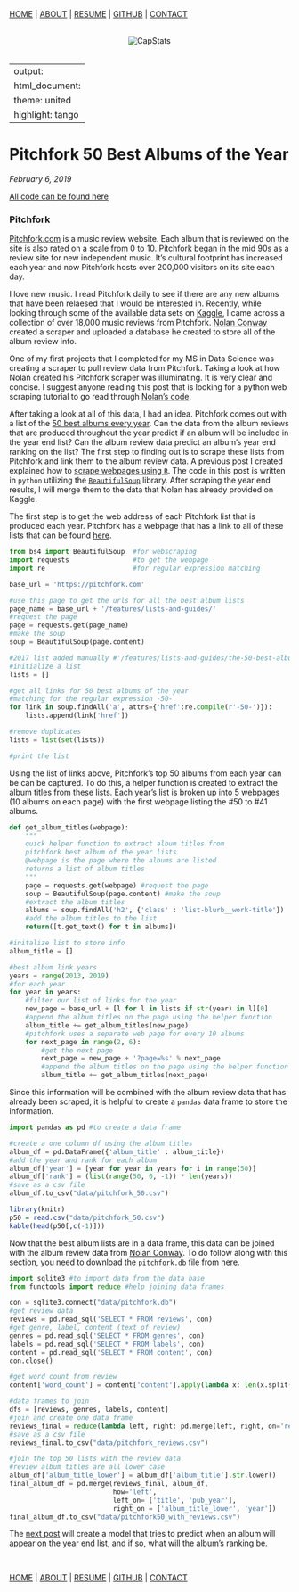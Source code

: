 </br>

<div color="lightblue" align="right">

<a href="http://statisland.com/postups/home.html" target="_blank">HOME</a> | 
<a href="http://statisland.com/postups/about.html" target="_blank">ABOUT</a> | 
<a href="http://statisland.com/postups/resume.pdf" target="_blank">RESUME</a> | 
<a href="https://github.com/capstat/postups" target="_blank">GITHUB</a> | 
<a href="mailto:ncapofari@yahoo.com?subject=POSTUPS">CONTACT</a>

</div>

</br><center>![CapStats](head.png)</br></br></center>

---
output:
  html_document:
    theme: united
    highlight: tango
---

# Pitchfork 50 Best Albums of the Year 
*February 6, 2019*

[All code can be found here](https://github.com/capstat/postups/tree/master/pitchfork)

### Pitchfork

[Pitchfork.com](https://pitchfork.com) is a music review website.  Each album that is reviewed on the site is also rated on a scale from 0 to 10.  Pitchfork began in the mid 90s as a review site for new independent music.  It's cultural footprint has increased each year and now Pitchfork hosts over 200,000 visitors on its site each day.  

I love new music.  I read Pitchfork daily to see if there are any new albums that have been relaesed that I would be interested in.  Recently, while looking through some of the available data sets on [Kaggle](https://www.kaggle.com/datasets), I came across a collection of over 18,000 music reviews from Pitchfork.  [Nolan Conway](https://github.com/nolanbconaway) created a scraper and uploaded a database he created to store all of the album review info.  

One of my first projects that I completed for my MS in Data Science was creating a scraper to pull review data from Pitchfork.  Taking a look at how Nolan created his Pitchfork scraper was illuminating.  It is very clear and concise.  I suggest anyone reading this post that is looking for a python web scraping tutorial to go read through [Nolan's code](https://github.com/nolanbconaway/pitchfork-data).  

After taking a look at all of this data, I had an idea.  Pitchfork comes out with a list of the [50 best albums every year](https://pitchfork.com/features/lists-and-guides/the-50-best-albums-of-2018/).  Can the data from the album reviews that are produced throughout the year predict if an album will be included in the year end list?  Can the album review data predict an album's year end ranking on the list?  The first step to finding out is to scrape these lists from Pitchfork and link them to the album review data.  A previous post I created explained how to [scrape webpages using `R`](http://statisland.com/postups/nyt_review.html).  The code in this post is written in `python` utilizing the [`BeautifulSoup`](https://www.crummy.com/software/BeautifulSoup/) library.  After scraping the year end results, I will merge them to the data that Nolan has already provided on Kaggle.  

The first step is to get the web address of each Pitchfork list that is produced each year.  Pitchfork has a webpage that has a link to all of these lists that can be found  [here](https://pitchfork.com/features/lists-and-guides/).  

```python
from bs4 import BeautifulSoup  #for webscraping
import requests                #to get the webpage
import re                      #for regular expression matching

base_url = 'https://pitchfork.com'

#use this page to get the urls for all the best album lists 
page_name = base_url + '/features/lists-and-guides/'
#request the page
page = requests.get(page_name)
#make the soup
soup = BeautifulSoup(page.content)

#2017 list added manually #'/features/lists-and-guides/the-50-best-albums-of-2017/' ????? remove or use
#initialize a list
lists = []

#get all links for 50 best albums of the year
#matching for the regular expression -50-
for link in soup.findAll('a', attrs={'href':re.compile(r'-50-')}):
    lists.append(link['href'])

#remove duplicates
lists = list(set(lists))

#print the list
```

Using the list of links above, Pitchfork's top 50 albums from each year can be can be captured.  To do this, a helper function is created to extract the album titles from these lists.  Each year's list is broken up into 5 webpages (10 albums on each page) with the first webpage listing the #50 to #41 albums.

```python
def get_album_titles(webpage):
    """
    quick helper function to extract album titles from 
    pitchfork best album of the year lists
    @webpage is the page where the albums are listed
    returns a list of album titles
    """
    page = requests.get(webpage) #request the page
    soup = BeautifulSoup(page.content) #make the soup
    #extract the album titles
    albums = soup.findAll('h2', {'class' : 'list-blurb__work-title'})
    #add the album titles to the list
    return([t.get_text() for t in albums])

#initalize list to store info
album_title = [] 

#best album link years
years = range(2013, 2019)
#for each year
for year in years:
    #filter our list of links for the year
    new_page = base_url + [l for l in lists if str(year) in l][0]
    #append the album titles on the page using the helper function
    album_title += get_album_titles(new_page)
    #pitchfork uses a separate web page for every 10 albums
    for next_page in range(2, 6):
        #get the next page
        next_page = new_page + '?page=%s' % next_page
        #append the album titles on the page using the helper function
        album_title += get_album_titles(next_page)
```

Since this information will be combined with the album review data that has already been scraped, it is helpful to create a `pandas` data frame to store the information.

```python
import pandas as pd #to create a data frame

#create a one column df using the album titles
album_df = pd.DataFrame({'album_title' : album_title})
#add the year and rank for each album
album_df['year'] = [year for year in years for i in range(50)]
album_df['rank'] = (list(range(50, 0, -1)) * len(years))
#save as a csv file
album_df.to_csv("data/pitchfork_50.csv")
```

```r
library(knitr)
p50 = read.csv("data/pitchfork_50.csv")
kable(head(p50[,c(-1)]))
```

Now that the best album lists are in a data frame, this data can be joined with the album review data from [Nolan Conway](https://github.com/nolanbconaway/pitchfork-data).  To do follow along with this section, you need to download the `pitchfork.db` file from [here](https://github.com/nolanbconaway/pitchfork-data).

```python
import sqlite3 #to import data from the data base
from functools import reduce #help joining data frames

con = sqlite3.connect("data/pitchfork.db")
#get review data
reviews = pd.read_sql('SELECT * FROM reviews', con) 
#get genre, label, content (text of review)
genres = pd.read_sql('SELECT * FROM genres', con)
labels = pd.read_sql('SELECT * FROM labels', con)
content = pd.read_sql('SELECT * FROM content', con)
con.close()

#get word count from review
content['word_count'] = content['content'].apply(lambda x: len(x.split()))

#data frames to join
dfs = [reviews, genres, labels, content]
#join and create one data frame
reviews_final = reduce(lambda left, right: pd.merge(left, right, on='reviewid'), dfs)
#save as a csv file
reviews_final.to_csv("data/pitchfork_reviews.csv")

#join the top 50 lists with the review data
#review album titles are all lower case
album_df['album_title_lower'] = album_df['album_title'].str.lower()
final_album_df = pd.merge(reviews_final, album_df,  
                          how='left', 
                          left_on= ['title', 'pub_year'], 
                          right_on = ['album_title_lower', 'year'])
final_album_df.to_csv("data/pitchfork50_with_reviews.csv")
```

The [next post](http://statisland.com/postups/pitchfork_model.html) will create a model that tries to predict when an album will appear on the year end list, and if so, what will the album's ranking be.

</br>

<div color="lightblue" align="center">

<a href="http://statisland.com/postups/home.html" target="_blank">HOME</a> | 
<a href="http://statisland.com/postups/about.html" target="_blank">ABOUT</a> | 
<a href="http://statisland.com/postups/resume.pdf" target="_blank">RESUME</a> | 
<a href="https://github.com/capstat/postups" target="_blank">GITHUB</a> | 
<a href="mailto:ncapofari@yahoo.com?subject=POSTUPS">CONTACT</a>

</div>

